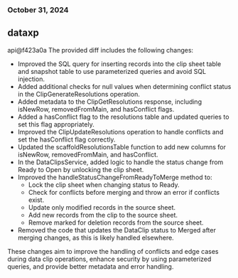 ### October 31, 2024
## dataxp

api@f423a0a
The provided diff includes the following changes:

- Improved the SQL query for inserting records into the clip sheet table and snapshot table to use parameterized queries and avoid SQL injection.
- Added additional checks for null values when determining conflict status in the ClipGenerateResolutions operation.
- Added metadata to the ClipGetResolutions response, including isNewRow, removedFromMain, and hasConflict flags.
- Added a hasConflict flag to the resolutions table and updated queries to set this flag appropriately.
- Improved the ClipUpdateResolutions operation to handle conflicts and set the hasConflict flag correctly.
- Updated the scaffoldResolutionsTable function to add new columns for isNewRow, removedFromMain, and hasConflict.
- In the DataClipsService, added logic to handle the status change from Ready to Open by unlocking the clip sheet.
- Improved the handleStatusChangeFromReadyToMerge method to:
  - Lock the clip sheet when changing status to Ready.
  - Check for conflicts before merging and throw an error if conflicts exist.
  - Update only modified records in the source sheet.
  - Add new records from the clip to the source sheet.
  - Remove marked for deletion records from the source sheet.
- Removed the code that updates the DataClip status to Merged after merging changes, as this is likely handled elsewhere.

These changes aim to improve the handling of conflicts and edge cases during data clip operations, enhance security by using parameterized queries, and provide better metadata and error handling.